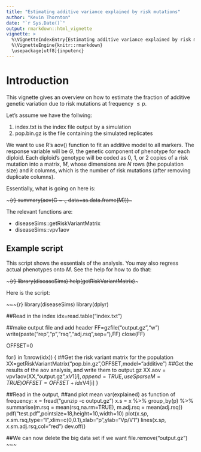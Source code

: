 ```yaml
---
title: "Estimating additive variance explained by risk mutations"
author: "Kevin Thornton"
date: "`r Sys.Date()`"
output: rmarkdown::html_vignette
vignette: >
  %\VignetteIndexEntry{Estimating additive variance explained by risk mutations}
  %\VignetteEngine{knitr::rmarkdown}
  \usepackage[utf8]{inputenc}
---
```


# Introduction

This vignette gives an overview on how to estimate the fraction of additive genetic variation due to risk mutations
at frequency $\leq p$.

Let's assume we have the follwing:

1. index.txt is the index file output by a simulation
2. pop.bin.gz is the file containing the simulated replicates

We want to use R's aov() function to fit an additive model to all markers.  The response variable will be $G$, the
genetic component of phenotype for each diploid.  Each diploid's genotype will be coded as 0, 1, or 2 copies of a risk mutation 
into a matrix, $M$, whose dimensions are $N$ rows (the population size) and $k$ columns, which is the number of risk mutations (after removing 
duplicate columns).

Essentially, what is going on here is:

~~~{r}
summary(aov(G ~ ., data=as.data.frame(M)))
~~~

The relevant functions are:

* diseaseSims::getRiskVariantMatrix
* diseaseSims::vpv1aov

## Example script
This script shows the essentials of the analysis.  You may also regress actual phenotypes onto $M$.  See the help for how to do that:

~~~{r}
library(diseaseSims)
help(getRiskVariantMatrix)
~~~

Here is the script:

~~~{r}
library(diseaseSims)
library(dplyr)

##Read in the index
idx=read.table("index.txt")

##make output file and add header
FF=gzfile("output.gz","w")
write(paste("rep","p","rsq","adj.rsq",sep="\t"),FF) 
close(FF)

OFFSET=0

for(i in 1:nrow(idx))
    {
    ##Get the risk variant matrix for the population
      XX=getRiskVariantMatrix("pop.bin.gz",OFFSET,model="additive")
    ##Get the results of the aov analysis, and write them to output.gz
      XX.aov = vpv1aov(XX,"output.gz",x$V1[i],append=TRUE,useSparseM=TRUE)
      OFFSET=OFFSET+idx$V4[i]
    }

##Read in the output,
##and plot mean var(explained) as function of frequency:
x = fread("gunzip -c output.gz")
x.s = x %>%
    group_by(p) %>%
        summarise(m.rsq = mean(rsq,na.rm=TRUE),
                  m.adj.rsq = mean(adj.rsq))
pdf("test.pdf",pointsize=18,height=10,width=10)
plot(x.s$p,x.s$m.rsq,type="l",xlim=c(0,0.1),xlab="p",ylab="Vp/V1")
lines(x.s$p,x.s$m.adj.rsq,col="red")
dev.off()
    
##We can now delete the big data set if we want
file.remove("output.gz")
~~~